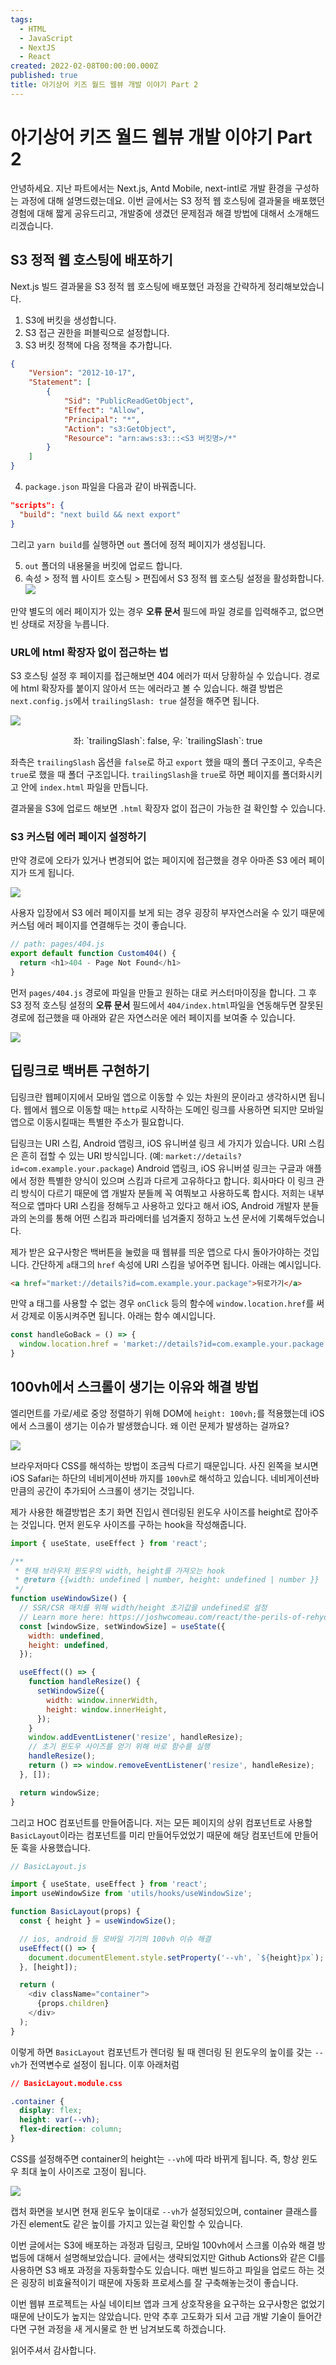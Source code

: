 ```yaml
---
tags:
  - HTML
  - JavaScript
  - NextJS
  - React
created: 2022-02-08T00:00:00.000Z
published: true
title: 아기상어 키즈 월드 웹뷰 개발 이야기 Part 2
---
```



# 아기상어 키즈 월드 웹뷰 개발 이야기 Part 2

<ArticleInfo />

안녕하세요. 지난 파트에서는 Next.js, Antd Mobile, next-intl로 개발 환경을 구성하는 과정에 대해 설명드렸는데요. 이번 글에서는 S3 정적 웹 호스팅에 결과물을 배포했던 경험에 대해 짧게 공유드리고, 개발중에 생겼던 문제점과 해결 방법에 대해서 소개해드리겠습니다.
## S3 정적 웹 호스팅에 배포하기
Next.js 빌드 결과물을 S3 정적 웹 호스팅에 배포했던 과정을 간략하게 정리해보았습니다.

1. S3에 버킷을 생성합니다.
2. S3 접근 권한을 퍼블릭으로 설정합니다.
3. S3 버킷 정책에 다음 정책을 추가합니다.

```json
{
    "Version": "2012-10-17",
    "Statement": [
        {
            "Sid": "PublicReadGetObject",
            "Effect": "Allow",
            "Principal": "*",
            "Action": "s3:GetObject",
            "Resource": "arn:aws:s3:::<S3 버킷명>/*"
        }
    ]
}
```

4. `package.json` 파일을 다음과 같이 바꿔줍니다.

```json
"scripts": {
  "build": "next build && next export"
}
```

그리고 `yarn build`를 실행하면 `out` 폴더에 정적 페이지가 생성됩니다.

5. `out` 폴더의 내용물을 버킷에 업로드 합니다.
6. 속성 > 정적 웹 사이트 호스팅 > 편집에서 S3 정적 웹 호스팅 설정을 활성화합니다.
![](https://i.imgur.com/ySYPfRl.png)

만약 별도의 에러 페이지가 있는 경우 **오류 문서** 필드에 파일 경로를 입력해주고, 없으면 빈 상태로 저장을 누릅니다.

### URL에 html 확장자 없이 접근하는 법
S3 호스팅 설정 후 페이지를 접근해보면 404 에러가 떠서 당황하실 수 있습니다. 경로에 html 확장자를 붙이지 않아서 뜨는 에러라고 볼 수 있습니다. 해결 방법은 `next.config.js`에서 `trailingSlash: true` 설정을 해주면 됩니다.

![](https://i.imgur.com/EqFQOGr.png)
<p style="text-align:center">좌: `trailingSlash`: false, 우: `trailingSlash`: true</p>

좌측은 `trailingSlash` 옵션을 `false`로 하고 `export` 했을 때의 폴더 구조이고, 우측은 `true`로 했을 때 폴더 구조입니다. `trailingSlash`을 `true`로 하면 페이지를 폴더화시키고 안에 `index.html` 파일을 만듭니다.

결과물을 S3에 업로드 해보면 `.html` 확장자 없이 접근이 가능한 걸 확인할 수 있습니다.

### S3 커스텀 에러 페이지 설정하기
만약 경로에 오타가 있거나 변경되어 없는 페이지에 접근했을 경우 아마존 S3 에러 페이지가 뜨게 됩니다. 

![](https://i.imgur.com/zV1zbTw.png)


사용자 입장에서 S3 에러 페이지를 보게 되는 경우 굉장히 부자연스러울 수 있기 때문에 커스텀 에러 페이지를 연결해두는 것이 좋습니다.

```js
// path: pages/404.js
export default function Custom404() {
  return <h1>404 - Page Not Found</h1>
}
```

먼저 `pages/404.js` 경로에 파일을 만들고 원하는 대로 커스터마이징을 합니다. 그 후 S3 정적 호스팅 설정의 **오류 문서** 필드에서 `404/index.html`파일을 연동해두면 잘못된 경로에 접근했을 때 아래와 같은 자연스러운 에러 페이지를 보여줄 수 있습니다.

![](https://i.imgur.com/8ziZ5CA.png)


## 딥링크로 백버튼 구현하기
딥링크란 웹페이지에서 모바일 앱으로 이동할 수 있는 차원의 문이라고 생각하시면 됩니다. 웹에서 웹으로 이동할 때는 `http`로 시작하는 도메인 링크를 사용하면 되지만 모바일 앱으로 이동시킬때는 특별한 주소가 필요합니다.

딥링크는 URI 스킴, Android 앱링크, iOS 유니버셜 링크 세 가지가 있습니다. URI 스킴은 흔히 접할 수 있는 URI 방식입니다. (예: `market://details?id=com.example.your.package`) Android 앱링크, iOS 유니버셜 링크는 구글과 애플에서 정한 특별한 양식이 있으며 스킴과 다르게 고유하다고 합니다. 회사마다 이 링크 관리 방식이 다르기 때문에 앱 개발자 분들께 꼭 여쭤보고 사용하도록 합시다. 저희는 내부적으로 앱마다 URI 스킴을 정해두고 사용하고 있다고 해서 iOS, Android 개발자 분들과의 논의를 통해 어떤 스킴과 파라메터를 넘겨줄지 정하고 노션 문서에 기록해두었습니다.

제가 받은 요구사항은 백버튼을 눌렀을 때 웹뷰를 띄운 앱으로 다시 돌아가야하는 것입니다. 간단하게 `a`태그의 `href` 속성에 URI 스킴을 넣어주면 됩니다. 아래는 예시입니다.

```html
<a href="market://details?id=com.example.your.package">뒤로가기</a>
```

만약 a 태그를 사용할 수 없는 경우 `onClick` 등의 함수에 `window.location.href`를 써서 강제로 이동시켜주면 됩니다. 아래는 함수 예시입니다.

```js
const handleGoBack = () => {
  window.location.href = 'market://details?id=com.example.your.package';
}
```

## 100vh에서 스크롤이 생기는 이유와 해결 방법
엘리먼트를 가로/세로 중앙 정렬하기 위해 DOM에 `height: 100vh;`를 적용했는데 iOS에서 스크롤이 생기는 이슈가 발생했습니다. 왜 이런 문제가 발생하는 걸까요?

![](https://i.imgur.com/zYW3TN4.png)


브라우저마다 CSS를 해석하는 방법이 조금씩 다르기 때문입니다. 사진 왼쪽을 보시면 iOS Safari는 하단의 네비게이션바 까지를 `100vh`로 해석하고 있습니다. 네비게이션바 만큼의 공간이 추가되어 스크롤이 생기는 것입니다.

제가 사용한 해결방법은 초기 화면 진입시 렌더링된 윈도우 사이즈를 height로 잡아주는 것입니다. 먼저 윈도우 사이즈를 구하는 hook을 작성해줍니다.

```js
import { useState, useEffect } from 'react';

/**
 * 현재 브라우저 윈도우의 width, height를 가져오는 hook
 * @return {{width: undefined | number, height: undefined | number }}
 */
function useWindowSize() {
  // SSR/CSR 매치를 위해 width/height 초기값을 undefined로 설정
  // Learn more here: https://joshwcomeau.com/react/the-perils-of-rehydration/
  const [windowSize, setWindowSize] = useState({
    width: undefined,
    height: undefined,
  });

  useEffect(() => {
    function handleResize() {
      setWindowSize({
        width: window.innerWidth,
        height: window.innerHeight,
      });
    }
    window.addEventListener('resize', handleResize);
    // 초기 윈도우 사이즈를 얻기 위해 바로 함수를 실행
    handleResize();
    return () => window.removeEventListener('resize', handleResize);
  }, []);

  return windowSize;
}
``` 

그리고 HOC 컴포넌트를 만들어줍니다. 저는 모든 페이지의 상위 컴포넌트로 사용할 `BasicLayout`이라는 컴포넌트를 미리 만들어두었었기 때문에 해당 컴포넌트에 만들어둔 훅을 사용했습니다.
```js
// BasicLayout.js

import { useState, useEffect } from 'react';
import useWindowSize from 'utils/hooks/useWindowSize';

function BasicLayout(props) {
  const { height } = useWindowSize();

  // ios, android 등 모바일 기기의 100vh 이슈 해결
  useEffect(() => {
    document.documentElement.style.setProperty('--vh', `${height}px`);
  }, [height]);

  return (
    <div className="container">
      {props.children}
    </div>
  );
}
```

이렇게 하면 `BasicLayout` 컴포넌트가 렌더링 될 때 렌더링 된 윈도우의 높이를 갖는 `--vh`가 전역변수로 설정이 됩니다. 이후 아래처럼 

```css
// BasicLayout.module.css

.container {
  display: flex;
  height: var(--vh);
  flex-direction: column;
}
```

CSS를 설정해주면 container의 height는 `--vh`에 따라 바뀌게 됩니다. 즉, 항상 윈도우 최대 높이 사이즈로 고정이 됩니다.

![](https://i.imgur.com/Kpa2qFU.png)

캡처 화면을 보시면 현재 윈도우 높이대로 `--vh`가 설정되있으며, container 클래스를 가진 element도 같은 높이를 가지고 있는걸 확인할 수 있습니다. 

이번 글에서는 S3에 배포하는 과정과 딥링크, 모바일 100vh에서 스크롤 이슈와 해결 방법등에 대해서 설명해보았습니다. 글에서는 생략되었지만 Github Actions와 같은 CI를 사용하면 S3 배포 과정을 자동화할수도 있습니다. 매번 빌드하고 파일을 업로드 하는 것은 굉장히 비효율적이기 때문에 자동화 프로세스를 잘 구축해놓는것이 좋습니다.

이번 웹뷰 프로젝트는 사실 네이티브 앱과 크게 상호작용을 요구하는 요구사항은 없었기 때문에 난이도가 높지는 않았습니다. 만약 추후 고도화가 되서 고급 개발 기술이 들어간다면 구현 과정을 새 게시물로 한 번 남겨보도록 하겠습니다.

읽어주셔서 감사합니다.
